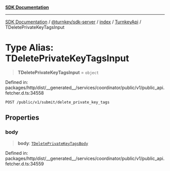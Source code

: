 [**SDK Documentation**](../../../../../../README.mdx)

***

[SDK Documentation](../../../../../../packages.mdx) / [@turnkey/sdk-server](../../../../README.mdx) / [index](../../../README.mdx) / [TurnkeyApi](../README.mdx) / TDeletePrivateKeyTagsInput

# Type Alias: TDeletePrivateKeyTagsInput

> **TDeletePrivateKeyTagsInput** = `object`

Defined in: packages/http/dist/\_\_generated\_\_/services/coordinator/public/v1/public\_api.fetcher.d.ts:34558

`POST /public/v1/submit/delete_private_key_tags`

## Properties

### body

> **body**: [`TDeletePrivateKeyTagsBody`](TDeletePrivateKeyTagsBody.mdx)

Defined in: packages/http/dist/\_\_generated\_\_/services/coordinator/public/v1/public\_api.fetcher.d.ts:34559
